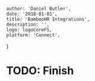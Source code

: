
    author: 'Daniel Butler',
    date: '2018-01-01',
    title: 'BambooHR Integrations',
    description: '',
    logo: logoCoreFS,
    platform: 'Connect',
}


# TODO: Finish